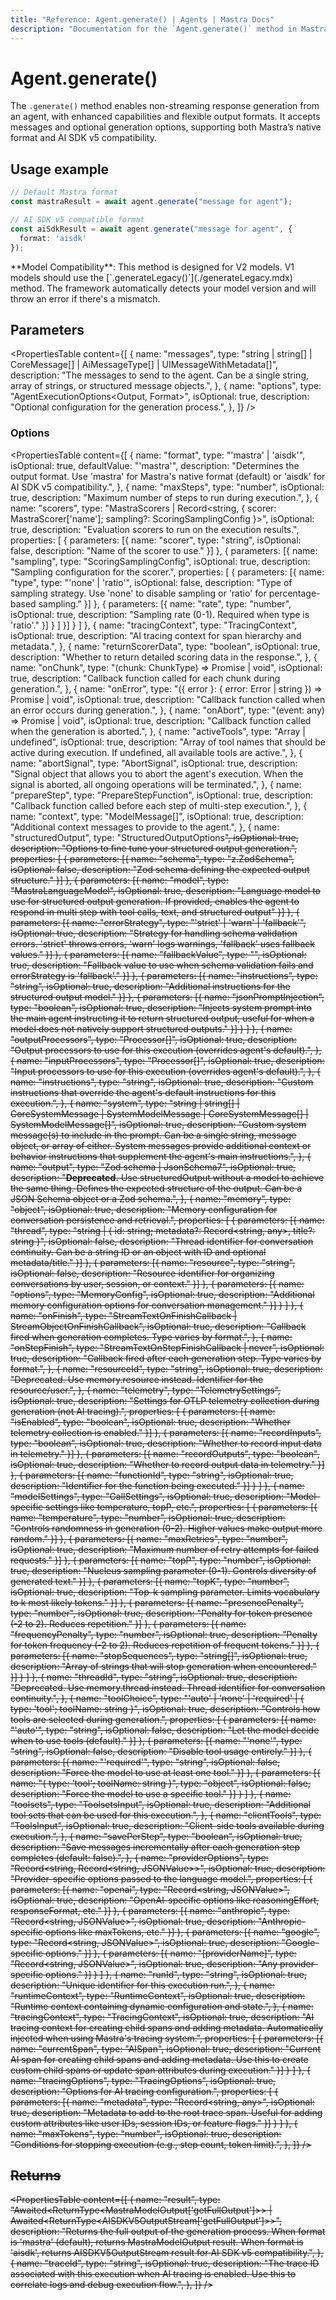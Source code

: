 ```yaml
---
title: "Reference: Agent.generate() | Agents | Mastra Docs"
description: "Documentation for the `Agent.generate()` method in Mastra agents, which enables non-streaming generation of responses with enhanced capabilities."
---
```



# Agent.generate()

The `.generate()` method enables non-streaming response generation from an agent, with enhanced capabilities and flexible output formats. It accepts messages and optional generation options, supporting both Mastra’s native format and AI SDK v5 compatibility.

## Usage example

```typescript copy
// Default Mastra format
const mastraResult = await agent.generate("message for agent");

// AI SDK v5 compatible format
const aiSdkResult = await agent.generate("message for agent", {
  format: 'aisdk'
});
```

<Callout type="info">
  **Model Compatibility**: This method is designed for V2 models. V1 models should use the [`.generateLegacy()`](./generateLegacy.mdx) method. The framework automatically detects your model version and will throw an error if there's a mismatch.
</Callout>


## Parameters

<PropertiesTable
  content={[
    {
      name: "messages",
      type: "string | string[] | CoreMessage[] | AiMessageType[] | UIMessageWithMetadata[]",
      description: "The messages to send to the agent. Can be a single string, array of strings, or structured message objects.",
    },
    {
      name: "options",
      type: "AgentExecutionOptions<Output, Format>",
      isOptional: true,
      description: "Optional configuration for the generation process.",
    },
  ]}
/>



### Options

<PropertiesTable
  content={[
    {
      name: "format",
      type: "'mastra' | 'aisdk'",
      isOptional: true,
      defaultValue: "'mastra'",
      description: "Determines the output format. Use 'mastra' for Mastra's native format (default) or 'aisdk' for AI SDK v5 compatibility.",
    },
    {
      name: "maxSteps",
      type: "number",
      isOptional: true,
      description: "Maximum number of steps to run during execution.",
    },
    {
      name: "scorers",
      type: "MastraScorers | Record<string, { scorer: MastraScorer['name']; sampling?: ScoringSamplingConfig }>",
      isOptional: true,
      description: "Evaluation scorers to run on the execution results.",
      properties: [
        {
          parameters: [{
            name: "scorer",
            type: "string",
            isOptional: false,
            description: "Name of the scorer to use."
          }]
        },
        {
          parameters: [{
            name: "sampling",
            type: "ScoringSamplingConfig",
            isOptional: true,
            description: "Sampling configuration for the scorer.",
            properties: [
              {
                parameters: [{
                  name: "type",
                  type: "'none' | 'ratio'",
                  isOptional: false,
                  description: "Type of sampling strategy. Use 'none' to disable sampling or 'ratio' for percentage-based sampling."
                }]
              },
              {
                parameters: [{
                  name: "rate",
                  type: "number",
                  isOptional: true,
                  description: "Sampling rate (0-1). Required when type is 'ratio'."
                }]
              }
            ]
          }]
        }
      ]
    },
    {
      name: "tracingContext",
      type: "TracingContext",
      isOptional: true,
      description: "AI tracing context for span hierarchy and metadata.",
    },
    {
      name: "returnScorerData",
      type: "boolean",
      isOptional: true,
      description: "Whether to return detailed scoring data in the response.",
    },
    {
      name: "onChunk",
      type: "(chunk: ChunkType) => Promise<void> | void",
      isOptional: true,
      description: "Callback function called for each chunk during generation.",
    },
    {
      name: "onError",
      type: "({ error }: { error: Error | string }) => Promise<void> | void",
      isOptional: true,
      description: "Callback function called when an error occurs during generation.",
    },
    {
      name: "onAbort",
      type: "(event: any) => Promise<void> | void",
      isOptional: true,
      description: "Callback function called when the generation is aborted.",
    },
    {
      name: "activeTools",
      type: "Array<keyof ToolSet> | undefined",
      isOptional: true,
      description: "Array of tool names that should be active during execution. If undefined, all available tools are active.",
    },
    {
      name: "abortSignal",
      type: "AbortSignal",
      isOptional: true,
      description: "Signal object that allows you to abort the agent's execution. When the signal is aborted, all ongoing operations will be terminated.",
    },
    {
      name: "prepareStep",
      type: "PrepareStepFunction<any>",
      isOptional: true,
      description: "Callback function called before each step of multi-step execution.",
    },
    {
      name: "context",
      type: "ModelMessage[]",
      isOptional: true,
      description: "Additional context messages to provide to the agent.",
    },
    {
      name: "structuredOutput",
      type: "StructuredOutputOptions<S extends ZodTypeAny = ZodTypeAny>",
      isOptional: true,
      description: "Options to fine tune your structured output generation.",
      properties: [
        {
          parameters: [{
            name: "schema",
            type: "z.ZodSchema<S>",
            isOptional: false,
            description: "Zod schema defining the expected output structure."
          }]
        },
        {
          parameters: [{
            name: "model",
            type: "MastraLanguageModel",
            isOptional: true,
            description: "Language model to use for structured output generation. If provided, enables the agent to respond in multi step with tool calls, text, and structured output"
          }]
        },
        {
          parameters: [{
            name: "errorStrategy",
            type: "'strict' | 'warn' | 'fallback'",
            isOptional: true,
            description: "Strategy for handling schema validation errors. 'strict' throws errors, 'warn' logs warnings, 'fallback' uses fallback values."
          }]
        },
        {
          parameters: [{
            name: "fallbackValue",
            type: "<S extends ZodTypeAny>",
            isOptional: true,
            description: "Fallback value to use when schema validation fails and errorStrategy is 'fallback'."
          }]
        },
        {
          parameters: [{
            name: "instructions",
            type: "string",
            isOptional: true,
            description: "Additional instructions for the structured output model."
          }]
        },
        {
          parameters: [{
            name: "jsonPromptInjection",
            type: "boolean",
            isOptional: true,
            description: "Injects system prompt into the main agent instructing it to return structured output, useful for when a model does not natively support structured outputs."
          }]
        }
      ]
    },
    {
      name: "outputProcessors",
      type: "Processor[]",
      isOptional: true,
      description: "Output processors to use for this execution (overrides agent's default).",
    },
    {
      name: "inputProcessors",
      type: "Processor[]",
      isOptional: true,
      description: "Input processors to use for this execution (overrides agent's default).",
    },
    {
      name: "instructions",
      type: "string",
      isOptional: true,
      description: "Custom instructions that override the agent's default instructions for this execution.",
    },
    {
      name: "system",
      type: "string | string[] | CoreSystemMessage | SystemModelMessage | CoreSystemMessage[] | SystemModelMessage[]",
      isOptional: true,
      description: "Custom system message(s) to include in the prompt. Can be a single string, message object, or array of either. System messages provide additional context or behavior instructions that supplement the agent's main instructions.",
    },
    {
      name: "output",
      type: "Zod schema | JsonSchema7",
      isOptional: true,
      description: "**Deprecated.** Use structuredOutput without a model to achieve the same thing. Defines the expected structure of the output. Can be a JSON Schema object or a Zod schema.",
    },
    {
      name: "memory",
      type: "object",
      isOptional: true,
      description: "Memory configuration for conversation persistence and retrieval.",
      properties: [
        {
          parameters: [{
            name: "thread",
            type: "string | { id: string; metadata?: Record<string, any>, title?: string }",
            isOptional: false,
            description: "Thread identifier for conversation continuity. Can be a string ID or an object with ID and optional metadata/title."
          }]
        },
        {
          parameters: [{
            name: "resource",
            type: "string",
            isOptional: false,
            description: "Resource identifier for organizing conversations by user, session, or context."
          }]
        },
        {
          parameters: [{
            name: "options",
            type: "MemoryConfig",
            isOptional: true,
            description: "Additional memory configuration options for conversation management."
          }]
        }
      ]
    },
    {
      name: "onFinish",
      type: "StreamTextOnFinishCallback<any> | StreamObjectOnFinishCallback<OUTPUT>",
      isOptional: true,
      description: "Callback fired when generation completes. Type varies by format.",
    },
    {
      name: "onStepFinish",
      type: "StreamTextOnStepFinishCallback<any> | never",
      isOptional: true,
      description: "Callback fired after each generation step. Type varies by format.",
    },
    {
      name: "resourceId",
      type: "string",
      isOptional: true,
      description: "Deprecated. Use memory.resource instead. Identifier for the resource/user.",
    },
    {
      name: "telemetry",
      type: "TelemetrySettings",
      isOptional: true,
      description:
        "Settings for OTLP telemetry collection during generation (not AI tracing).",
      properties: [
        {
          parameters: [{
            name: "isEnabled",
            type: "boolean",
            isOptional: true,
            description: "Whether telemetry collection is enabled."
          }]
        },
        {
          parameters: [{
            name: "recordInputs",
            type: "boolean",
            isOptional: true,
            description: "Whether to record input data in telemetry."
          }]
        },
        {
          parameters: [{
            name: "recordOutputs",
            type: "boolean",
            isOptional: true,
            description: "Whether to record output data in telemetry."
          }]
        },
        {
          parameters: [{
            name: "functionId",
            type: "string",
            isOptional: true,
            description: "Identifier for the function being executed."
          }]
        }
      ]
    },
    {
      name: "modelSettings",
      type: "CallSettings",
      isOptional: true,
      description: "Model-specific settings like temperature, topP, etc.",
      properties: [
        {
          parameters: [{
            name: "temperature",
            type: "number",
            isOptional: true,
            description: "Controls randomness in generation (0-2). Higher values make output more random."
          }]
        },
        {
          parameters: [{
            name: "maxRetries",
            type: "number",
            isOptional: true,
            description: "Maximum number of retry attempts for failed requests."
          }]
        },
        {
          parameters: [{
            name: "topP",
            type: "number",
            isOptional: true,
            description: "Nucleus sampling parameter (0-1). Controls diversity of generated text."
          }]
        },
        {
          parameters: [{
            name: "topK",
            type: "number",
            isOptional: true,
            description: "Top-k sampling parameter. Limits vocabulary to k most likely tokens."
          }]
        },
        {
          parameters: [{
            name: "presencePenalty",
            type: "number",
            isOptional: true,
            description: "Penalty for token presence (-2 to 2). Reduces repetition."
          }]
        },
        {
          parameters: [{
            name: "frequencyPenalty",
            type: "number",
            isOptional: true,
            description: "Penalty for token frequency (-2 to 2). Reduces repetition of frequent tokens."
          }]
        },
        {
          parameters: [{
            name: "stopSequences",
            type: "string[]",
            isOptional: true,
            description: "Array of strings that will stop generation when encountered."
          }]
        }
      ]
    },
    {
      name: "threadId",
      type: "string",
      isOptional: true,
      description: "Deprecated. Use memory.thread instead. Thread identifier for conversation continuity.",
    },
    {
      name: "toolChoice",
      type: "'auto' | 'none' | 'required' | { type: 'tool'; toolName: string }",
      isOptional: true,
      description: "Controls how tools are selected during generation.",
      properties: [
        {
          parameters: [{
            name: "'auto'",
            type: "string",
            isOptional: false,
            description: "Let the model decide when to use tools (default)."
          }]
        },
        {
          parameters: [{
            name: "'none'",
            type: "string",
            isOptional: false,
            description: "Disable tool usage entirely."
          }]
        },
        {
          parameters: [{
            name: "'required'",
            type: "string",
            isOptional: false,
            description: "Force the model to use at least one tool."
          }]
        },
        {
          parameters: [{
            name: "{ type: 'tool'; toolName: string }",
            type: "object",
            isOptional: false,
            description: "Force the model to use a specific tool."
          }]
        }
      ]
    },
    {
      name: "toolsets",
      type: "ToolsetsInput",
      isOptional: true,
      description: "Additional tool sets that can be used for this execution.",
    },
    {
      name: "clientTools",
      type: "ToolsInput",
      isOptional: true,
      description: "Client-side tools available during execution.",
    },
    {
      name: "savePerStep",
      type: "boolean",
      isOptional: true,
      description: "Save messages incrementally after each generation step completes (default: false).",
    },
    {
      name: "providerOptions",
      type: "Record<string, Record<string, JSONValue>>",
      isOptional: true,
      description: "Provider-specific options passed to the language model.",
      properties: [
        {
          parameters: [{
            name: "openai",
            type: "Record<string, JSONValue>",
            isOptional: true,
            description: "OpenAI-specific options like reasoningEffort, responseFormat, etc."
          }]
        },
        {
          parameters: [{
            name: "anthropic",
            type: "Record<string, JSONValue>",
            isOptional: true,
            description: "Anthropic-specific options like maxTokens, etc."
          }]
        },
        {
          parameters: [{
            name: "google",
            type: "Record<string, JSONValue>",
            isOptional: true,
            description: "Google-specific options."
          }]
        },
        {
          parameters: [{
            name: "[providerName]",
            type: "Record<string, JSONValue>",
            isOptional: true,
            description: "Any provider-specific options."
          }]
        }
      ]
    },
    {
      name: "runId",
      type: "string",
      isOptional: true,
      description: "Unique identifier for this execution run.",
    },
    {
      name: "runtimeContext",
      type: "RuntimeContext",
      isOptional: true,
      description: "Runtime context containing dynamic configuration and state.",
    },
    {
      name: "tracingContext",
      type: "TracingContext",
      isOptional: true,
      description: "AI tracing context for creating child spans and adding metadata. Automatically injected when using Mastra's tracing system.",
      properties: [
        {
          parameters: [{
            name: "currentSpan",
            type: "AISpan",
            isOptional: true,
            description: "Current AI span for creating child spans and adding metadata. Use this to create custom child spans or update span attributes during execution."
          }]
        }
      ]
    },
    {
      name: "tracingOptions",
      type: "TracingOptions",
      isOptional: true,
      description: "Options for AI tracing configuration.",
      properties: [
        {
          parameters: [{
            name: "metadata",
            type: "Record<string, any>",
            isOptional: true,
            description: "Metadata to add to the root trace span. Useful for adding custom attributes like user IDs, session IDs, or feature flags."
          }]
        }
      ]
    },
    {
      name: "maxTokens",
      type: "number",
      isOptional: true,
      description: "Conditions for stopping execution (e.g., step count, token limit).",
    },
  ]}
/>

## Returns

<PropertiesTable
  content={[
    {
      name: "result",
      type: "Awaited<ReturnType<MastraModelOutput<Output>['getFullOutput']>> | Awaited<ReturnType<AISDKV5OutputStream<Output>['getFullOutput']>>",
      description: "Returns the full output of the generation process. When format is 'mastra' (default), returns MastraModelOutput result. When format is 'aisdk', returns AISDKV5OutputStream result for AI SDK v5 compatibility.",
    },
    {
      name: "traceId",
      type: "string",
      isOptional: true,
      description: "The trace ID associated with this execution when AI tracing is enabled. Use this to correlate logs and debug execution flow.",
    },
  ]}
/>

